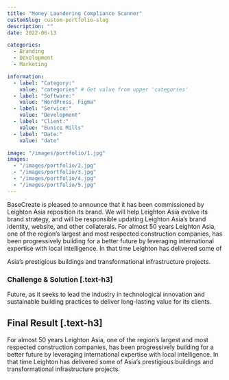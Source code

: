```yaml
---
title: "Money Laundering Compliance Scanner"
customSlug: custom-portfolio-slug
description: ""
date: 2022-06-13

categories:
  - Branding
  - Development
  - Marketing

information:
  - label: "Category:"
    value: "categories" # Get value from upper 'categories'
  - label: "Software:"
    value: "WordPress, Figma"
  - label: "Service:"
    value: "Development"
  - label: "Client:"
    value: "Eunice Mills"
  - label: "Date:"
    value: "date"

image: "/images/portfolio/1.jpg"
images:
  - "/images/portfolio/2.jpg"
  - "/images/portfolio/3.jpg"
  - "/images/portfolio/4.jpg"
  - "/images/portfolio/5.jpg"
---
```


BaseCreate is pleased to announce that it has been commissioned by Leighton Asia reposition its brand. We will help Leighton Asia evolve its brand strategy, and will be responsible updating Leighton Asia’s brand identity, website, and other collaterals.
For almost 50 years Leighton Asia, one of the region’s largest and most respected construction companies, has been progressively building for a better future by leveraging international expertise with local intelligence. In that time Leighton has delivered some of

Asia’s prestigious buildings and transformational infrastructure projects.

### Challenge & Solution [.text-h3]

Future, as it seeks to lead the industry in technological innovation and sustainable building practices to deliver long-lasting value for its clients.

## Final Result [.text-h3]

For almost 50 years Leighton Asia, one of the region’s largest and most respected construction companies, has been progressively building for a better future by leveraging international expertise with local intelligence. In that time Leighton has delivered some of Asia’s prestigious buildings and transformational infrastructure projects.
